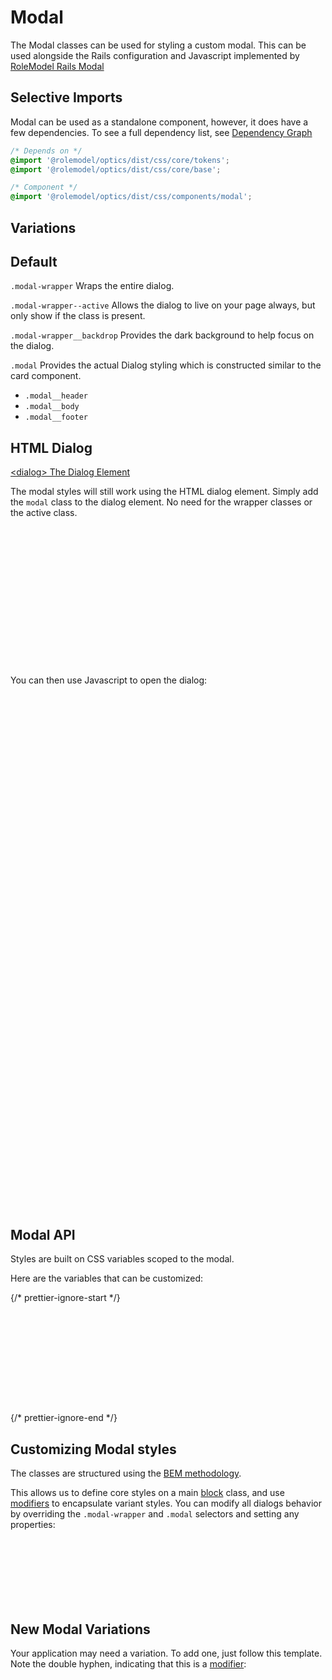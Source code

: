 
<Meta of={ModalStories} />

# Modal

<div
  dangerouslySetInnerHTML={{
    __html: createSourceCodeLink({ link: 'components/modal.css' }).outerHTML,
  }}
></div>

The Modal classes can be used for styling a custom modal. This can be used alongside the Rails configuration and Javascript implemented by [RoleModel Rails Modal](https://github.com/RoleModel/rolemodel_rails/tree/master/lib/generators/rolemodel/modals)

## Selective Imports

Modal can be used as a standalone component, however, it does have a few dependencies. To see a full dependency list, see [Dependency Graph](?path=/docs/overview-selective-imports--docs#dependencies)

```css
/* Depends on */
@import '@rolemodel/optics/dist/css/core/tokens';
@import '@rolemodel/optics/dist/css/core/base';

/* Component */
@import '@rolemodel/optics/dist/css/components/modal';
```

## Variations

## Default

`.modal-wrapper` Wraps the entire dialog.

`.modal-wrapper--active` Allows the dialog to live on your page always, but only show if the class is present.

`.modal-wrapper__backdrop` Provides the dark background to help focus on the dialog.

`.modal` Provides the actual Dialog styling which is constructed similar to the card component.

- `.modal__header`
- `.modal__body`
- `.modal__footer`

<Canvas of={ModalStories.Inline} />

## HTML Dialog

[\<dialog\> The Dialog Element](https://developer.mozilla.org/en-US/docs/Web/HTML/Element/dialog)

The modal styles will still work using the HTML dialog element. Simply add the `modal` class to the dialog element. No need for the wrapper classes or the active class.

```html
<dialog id="my-dialog" class="modal">
  <div class="modal__header">
    <span>Favorite animal:</span>
    <button id="dialog-close" class="btn btn--icon btn--pill">
      <span class="material-symbols-outlined icon--x-large">close</span>
    </button>
  </div>
  <div class="modal__body">
    <p>Red panda</p>
  </div>
  <div class="modal__footer">
    <button id="dialog-cancel" class="btn">Cancel</button>
    <button id="dialog-confirm" class="btn btn--primary">Submit</button>
  </div>
</dialog>
```

You can then use Javascript to open the dialog:

```javascript
const dialog = document.getElementById('my-dialog')
const showButton = document.getElementById('show-dialog')
const closeButton = document.getElementById('dialog-close')
const cancelButton = document.getElementById('dialog-cancel')

// This handles the escape key as well as other events
// This is a bit of a gotcha to get the dialog to close and animate correctly
// Normally you would just call dialog.close() but this will not fade the backdrop correctly.
dialog.addEventListener('cancel', (event) => {
  event.preventDefault()

  dialog.classList.add('modal--closing') // run animation here

  dialog.addEventListener(
    'animationend',
    () => {
      dialog.classList.remove('modal--closing')
      dialog.close() // then run the default close method
    },
    { once: true }
  ) // add this to prevent bugs when reopening the modal
})

// This handles clicking outside the dialog
dialog.addEventListener('click', (event) => {
  //This prevents issues with forms
  if (event.target.tagName !== 'DIALOG') {
    return
  }

  const rect = event.target.getBoundingClientRect()

  const clickedInDialog =
    rect.top <= event.clientY &&
    event.clientY <= rect.top + rect.height &&
    rect.left <= event.clientX &&
    event.clientX <= rect.left + rect.width

  console.log(clickedInDialog)

  if (clickedInDialog === false) {
    event.target.dispatchEvent(new Event('cancel'))
  }
})

showButton.addEventListener('click', () => {
  dialog.showModal()
})

closeButton.addEventListener('click', () => {
  dialog.dispatchEvent(new Event('cancel'))
})

cancelButton.addEventListener('click', () => {
  dialog.dispatchEvent(new Event('cancel'))
})
```

## Modal API

Styles are built on CSS variables scoped to the modal.

Here are the variables that can be customized:

{/* prettier-ignore-start */}
```css
// modal-wrapper
--_op-modal-backdrop-active-opacity

// modal
--_op-modal-width
--_op-modal-max-height

// dialog.modal::backdrop
--op-color-black
--_op-modal-backdrop-active-opacity
```
{/* prettier-ignore-end */}

## Customizing Modal styles

<div
  dangerouslySetInnerHTML={{
    __html: createAlert({
      title: 'Important!',
      description: 'These patterns represent how to customize the style of the modal for your project.',
    }).outerHTML,
  }}
></div>

The classes are structured using the [BEM methodology](https://getbem.com/naming).

This allows us to define core styles on a main [block](https://getbem.com/naming/#block) class, and use [modifiers](https://getbem.com/naming/#modifier) to encapsulate variant styles. You can modify all dialogs behavior by overriding the `.modal-wrapper` and `.modal` selectors and setting any properties:

```css
.modal-wrapper {
  z-index: 200;
}

.modal {
  background-color: red;
}
```

## New Modal Variations

<div
  dangerouslySetInnerHTML={{
    __html: createAlert({
      title: 'Important!',
      description: 'These patterns represent how to create new variations of the modal for your project.',
    }).outerHTML,
  }}
></div>

Your application may need a variation. To add one, just follow this template. Note the double hyphen, indicating that this is a [modifier](https://getbem.com/naming/#modifier):

```css
.modal-wrapper--{name} {
  .modal-wrapper__backdrop {
  }

  &.modal-wrapper--active {
    .modal-wrapper__backdrop {
    }
  }
}

.modal--{name} {
  .modal__header,
  .modal__body,
  .modal__footer {
    padding:
  }

  .modal__header {
    font-size:
    font-weight:
  }

  .modal__body {
    box-shadow:
  }

  .modal__footer {
    display:
    justify-content:
  }
}
```
